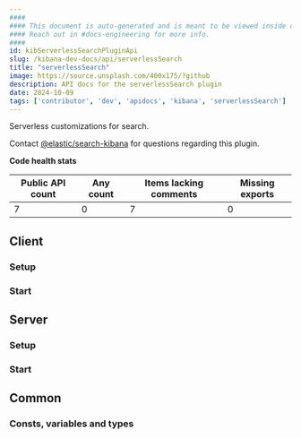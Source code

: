 ```yaml
---
####
#### This document is auto-generated and is meant to be viewed inside our experimental, new docs system.
#### Reach out in #docs-engineering for more info.
####
id: kibServerlessSearchPluginApi
slug: /kibana-dev-docs/api/serverlessSearch
title: "serverlessSearch"
image: https://source.unsplash.com/400x175/?github
description: API docs for the serverlessSearch plugin
date: 2024-10-09
tags: ['contributor', 'dev', 'apidocs', 'kibana', 'serverlessSearch']
---
```


Serverless customizations for search.

Contact [@elastic/search-kibana](https://github.com/orgs/elastic/teams/search-kibana) for questions regarding this plugin.

**Code health stats**

| Public API count  | Any count | Items lacking comments | Missing exports |
|-------------------|-----------|------------------------|-----------------|
| 7 | 0 | 7 | 0 |

## Client

### Setup
<DocDefinitionList data={[serverlessSearchObj.client.setup]}/>

### Start
<DocDefinitionList data={[serverlessSearchObj.client.start]}/>

## Server

### Setup
<DocDefinitionList data={[serverlessSearchObj.server.setup]}/>

### Start
<DocDefinitionList data={[serverlessSearchObj.server.start]}/>

## Common

### Consts, variables and types
<DocDefinitionList data={serverlessSearchObj.common.misc}/>

